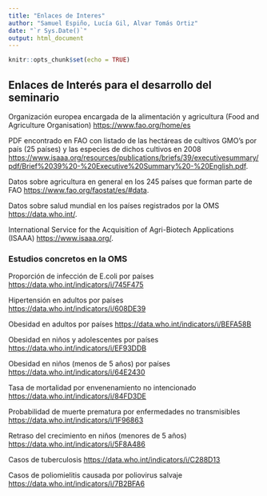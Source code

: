 ```yaml
---
title: "Enlaces de Interes"
author: "Samuel Espiño, Lucía Gil, Alvar Tomás Ortiz"
date: "`r Sys.Date()`"
output: html_document
---
```


```r
knitr::opts_chunk$set(echo = TRUE)
```

## Enlaces de Interés para el desarrollo del seminario

Organización europea encargada de la alimentación y agricultura (Food and Agriculture Organisation) <https://www.fao.org/home/es>

PDF encontrado en FAO con listado de las hectáreas de cultivos GMO's por país (25 países) y las especies de dichos cultivos en 2008 <https://www.isaaa.org/resources/publications/briefs/39/executivesummary/pdf/Brief%2039%20-%20Executive%20Summary%20-%20English.pdf>.

Datos sobre agricultura en general en los 245 países que forman parte de FAO <https://www.fao.org/faostat/es/#data>.

Datos sobre salud mundial en los países registrados por la OMS <https://data.who.int/>.

International Service for the Acquisition of Agri-Biotech Applications (ISAAA) <https://www.isaaa.org/>.


### Estudios concretos en la OMS

Proporción de infección de E.coli por países <https://data.who.int/indicators/i/745F475>

Hipertensión en adultos por países <https://data.who.int/indicators/i/608DE39>

Obesidad en adultos por países <https://data.who.int/indicators/i/BEFA58B>

Obesidad en niños y adolescentes por países <https://data.who.int/indicators/i/EF93DDB>

Obesidad en niños (menos de 5 años) por países <https://data.who.int/indicators/i/64E2430>

Tasa de mortalidad por envenenamiento no intencionado <https://data.who.int/indicators/i/84FD3DE>

Probabilidad de muerte prematura por enfermedades no transmisibles <https://data.who.int/indicators/i/1F96863>

Retraso del crecimiento en niños (menores de 5 años) <https://data.who.int/indicators/i/5F8A486>

Casos de tuberculosis <https://data.who.int/indicators/i/C288D13>

Casos de poliomielitis causada por poliovirus salvaje <https://data.who.int/indicators/i/7B2BFA6>

